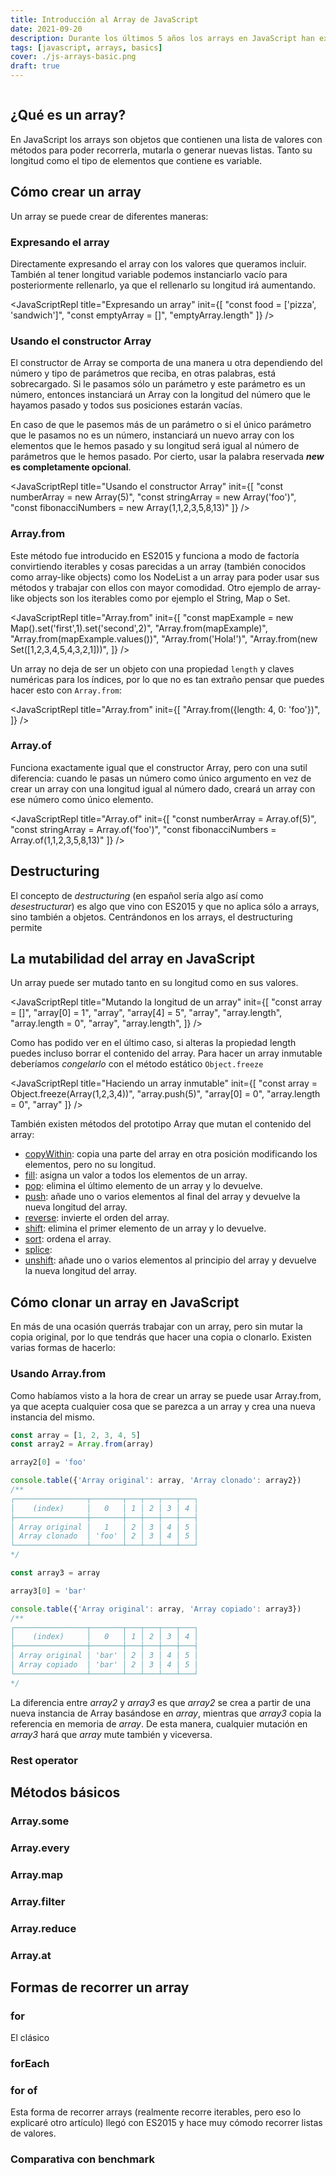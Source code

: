 ```yaml
---
title: Introducción al Array de JavaScript
date: 2021-09-20
description: Durante los últimos 5 años los arrays en JavaScript han experimentado muchas mejoras. Te muestro algunas de ellas en esta entrada.
tags: [javascript, arrays, basics]
cover: ./js-arrays-basic.png
draft: true
---
```


```toc
```

## ¿Qué es un array?

En JavaScript los arrays son objetos que contienen una lista de valores con métodos para poder recorrerla, mutarla o generar nuevas listas. Tanto su longitud como el tipo de elementos que contiene es variable.

## Cómo crear un array
Un array se puede crear de diferentes maneras:

### Expresando el array
Directamente expresando el array con los valores que queramos incluir. También al tener longitud variable podemos instanciarlo vacío para posteriormente rellenarlo, ya que el rellenarlo su longitud irá aumentando.

<JavaScriptRepl
  title="Expresando un array"
  init={[
    "const food = ['pizza', 'sandwich']",
    "const emptyArray = []",
    "emptyArray.length"
  ]}
/>

### Usando el constructor Array
El constructor de Array se comporta de una manera u otra dependiendo del número y tipo de parámetros que reciba, en otras palabras, está sobrecargado. Si le pasamos sólo un parámetro y este parámetro es un número, entonces instanciará un Array con la longitud del número que le hayamos pasado y todos sus posiciones estarán vacías.

En caso de que le pasemos más de un parámetro o si el único parámetro que le pasamos no es un número, instanciará un nuevo array con los elementos que le hemos pasado y su longitud será igual al número de parámetros que le hemos pasado. Por cierto, usar la palabra reservada ***new* es completamente opcional**.

<JavaScriptRepl
  title="Usando el constructor Array"
  init={[
    "const numberArray = new Array(5)",
    "const stringArray = new Array('foo')",
    "const fibonacciNumbers = new Array(1,1,2,3,5,8,13)"
  ]}
/>

### Array.from

Este método fue introducido en ES2015 y funciona a modo de factoría convirtiendo iterables y cosas parecidas a un array (también conocidos como array-like objects) como los NodeList a un array para poder usar sus métodos y trabajar con ellos con mayor comodidad. Otro ejemplo de array-like objects son los iterables como por ejemplo el String, Map o Set.

<JavaScriptRepl
  title="Array.from"
  init={[
    "const mapExample = new Map().set('first',1).set('second',2)",
    "Array.from(mapExample)",
    "Array.from(mapExample.values())",
    "Array.from('Hola!')",
    "Array.from(new Set([1,2,3,4,5,4,3,2,1]))",
  ]}
/>

Un array no deja de ser un objeto con una propiedad `length` y claves numéricas para los índices, por lo que no es tan extraño pensar que puedes hacer esto con `Array.from`:

<JavaScriptRepl
  title="Array.from"
  init={[
    "Array.from({length: 4, 0: 'foo'})",
  ]}
/>

### Array.of

Funciona exactamente igual que el constructor Array, pero con una sutil diferencia: cuando le pasas un número como único argumento en vez de crear un array con una longitud igual al número dado, creará un array con ese número como único elemento.

<JavaScriptRepl
  title="Array.of"
  init={[
    "const numberArray = Array.of(5)",
    "const stringArray = Array.of('foo')",
    "const fibonacciNumbers = Array.of(1,1,2,3,5,8,13)"
  ]}
/>

## Destructuring

El concepto de *destructuring* (en español sería algo así como *desestructurar*) es algo que vino con ES2015 y que no aplica sólo a arrays, sino también a objetos. Centrándonos en los arrays, el destructuring permite

## La mutabilidad del array en JavaScript

Un array puede ser mutado tanto en su longitud como en sus valores.

<JavaScriptRepl
  title="Mutando la longitud de un array"
  init={[
    "const array = []",
    "array[0] = 1",
    "array",
    "array[4] = 5",
    "array",
    "array.length",
    "array.length = 0",
    "array",
    "array.length",
  ]}
/>

Como has podido ver en el último caso, si alteras la propiedad length puedes incluso borrar el contenido del array. Para hacer un array inmutable deberíamos *congelarlo* con el método estático `Object.freeze`

<JavaScriptRepl
  title="Haciendo un array inmutable"
  init={[
    "const array = Object.freeze(Array(1,2,3,4))",
    "array.push(5)",
    "array[0] = 0",
    "array.length = 0",
    "array"
  ]}
/>

También existen métodos del prototipo Array que mutan el contenido del array:
- [copyWithin](https://developer.mozilla.org/es/docs/Web/JavaScript/Reference/Global_Objects/Array/copyWithin): copia una parte del array en otra posición modificando los elementos, pero no su longitud.
- [fill](https://developer.mozilla.org/es/docs/Web/JavaScript/Reference/Global_Objects/Array/fill): asigna un valor a todos los elementos de un array.
- [pop](https://developer.mozilla.org/es/docs/Web/JavaScript/Reference/Global_Objects/Array/pop): elimina el último elemento de un array y lo devuelve.
- [push](https://developer.mozilla.org/es/docs/Web/JavaScript/Reference/Global_Objects/Array/push): añade uno o varios elementos al final del array y devuelve la nueva longitud del array.
- [reverse](https://developer.mozilla.org/es/docs/Web/JavaScript/Reference/Global_Objects/Array/reverse): invierte el orden del array.
- [shift](https://developer.mozilla.org/es/docs/Web/JavaScript/Reference/Global_Objects/Array/shift): elimina el primer elemento de un array y lo devuelve.
- [sort](https://developer.mozilla.org/es/docs/Web/JavaScript/Reference/Global_Objects/Array/sort): ordena el array.
- [splice](https://developer.mozilla.org/es/docs/Web/JavaScript/Reference/Global_Objects/Array/splice):
- [unshift](https://developer.mozilla.org/es/docs/Web/JavaScript/Reference/Global_Objects/Array/unshift): añade uno o varios elementos al principio del array y devuelve la nueva longitud del array.

## Cómo clonar un array en JavaScript

En más de una ocasión querrás trabajar con un array, pero sin mutar la copia original, por lo que tendrás que hacer una copia o clonarlo. Existen varias formas de hacerlo:

### Usando Array.from

Como habíamos visto a la hora de crear un array se puede usar Array.from, ya que acepta cualquier cosa que se parezca a un array y crea una nueva instancia del mismo.

```js
const array = [1, 2, 3, 4, 5]
const array2 = Array.from(array)

array2[0] = 'foo'

console.table({'Array original': array, 'Array clonado': array2})
/**
┌────────────────┬───────┬───┬───┬───┬───┐
│    (index)     │   0   │ 1 │ 2 │ 3 │ 4 │
├────────────────┼───────┼───┼───┼───┼───┤
│ Array original │   1   │ 2 │ 3 │ 4 │ 5 │
│ Array clonado  │ 'foo' │ 2 │ 3 │ 4 │ 5 │
└────────────────┴───────┴───┴───┴───┴───┘
*/

const array3 = array

array3[0] = 'bar'

console.table({'Array original': array, 'Array copiado': array3})
/**
┌────────────────┬───────┬───┬───┬───┬───┐
│    (index)     │   0   │ 1 │ 2 │ 3 │ 4 │
├────────────────┼───────┼───┼───┼───┼───┤
│ Array original │ 'bar' │ 2 │ 3 │ 4 │ 5 │
│ Array copiado  │ 'bar' │ 2 │ 3 │ 4 │ 5 │
└────────────────┴───────┴───┴───┴───┴───┘
*/
```
La diferencia entre *array2* y *array3* es que *array2* se crea a partir de una nueva instancia de Array basándose en *array*, mientras que *array3* copia la referencia en memoria de *array*. De esta manera, cualquier mutación en *array3* hará que *array* mute también y viceversa.

### Rest operator


## Métodos básicos

### Array.some
### Array.every
### Array.map
### Array.filter
### Array.reduce
### Array.at

## Formas de recorrer un array

### for

El clásico

### forEach

### for of
Esta forma de recorrer arrays (realmente recorre iterables, pero eso lo explicaré otro artículo) llegó con ES2015 y hace muy cómodo recorrer listas de valores.

### Comparativa con benchmark




